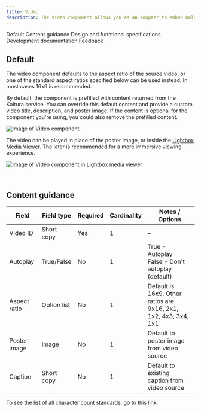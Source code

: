 ```yaml
---
title: Video
description: The Video component allows you as an adopter to embed Kaltura videos from the media center in various ways throughout a page.
---
```



<ComponentDescription name="Video" type="ui" />

<AnchorLinks>

<AnchorLink>Default</AnchorLink>
<AnchorLink>Content guidance</AnchorLink>
<AnchorLink>Design and functional specifications</AnchorLink>
<AnchorLink>Development documentation</AnchorLink>
<AnchorLink>Feedback</AnchorLink>

</AnchorLinks>

## Default

The video component defaults to the aspect ratio of the source video, or one of the standard aspect ratios specified below can be used instead. In most cases 16x9 is recommended.

By default, the component is prefilled with content returned from the Kaltura service. You can override this default content and provide a custom video title, description, and poster image. If the content is optional for the component you're using, you could also remove the prefilled content. 

<Row>
<Column colMd={8} colLg={8}>

![Image of Video component](../../images/component/video-player/video-player-default.jpg)

</Column>
</Row>

The video can be played in place of the poster image, or inside the [Lightbox Media Viewer](./lightbox-media-viewer). The later is recommended for a more immersive viewing experience.

![Image of Video component in Lightbox media viewer](../../images/component/lightbox-media-viewer/lightbox-media-viewer-use-case-07.jpg)

<br />

## Content guidance

| Field        | Field type  | Required | Cardinality | Notes / Options                                                 |
| ------------ | ----------- | -------- | ----------- | --------------------------------------------------------------- |
| Video ID     | Short copy  | Yes      | 1           | –                                                               |
| Autoplay     | True/False  | No       | 1           | True = Autoplay<br/>False = Don't autoplay (default)            |
| Aspect ratio | Option list | No       | 1           | Default is 16x9. Other ratios are 9x16, 2x1, 1x2, 4x3, 3x4, 1x1 |
| Poster image | Image       | No       | 1           | Default to poster image from video source                       |
| Caption      | Short copy  | No       | 1           | Default to existing caption from video source                   |

To see the list of all character count standards, go to this <a href="https://github.com/carbon-design-system/carbon-for-ibm-dotcom-website/wiki/Character-count-standards" target="_blank" rel="noreferrer noopener nofollow">link</a>.

<ComponentFooter name="Video" type="ui" />
